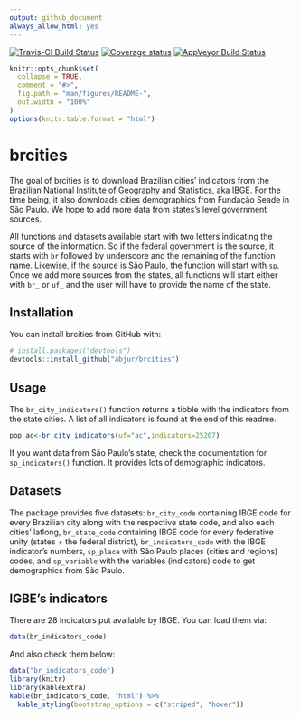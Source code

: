```yaml
---
output: github_document
always_allow_html: yes
---
```


[![Travis-CI Build Status](https://travis-ci.org/abjur/brcities.svg?branch=master)](https://travis-ci.org/abjur/brcities)
[![Coverage status](https://codecov.io/gh/abjur/brcities/branch/master/graph/badge.svg)](https://codecov.io/github/abjur/brcities?branch=master)
[![AppVeyor Build Status](https://ci.appveyor.com/api/projects/status/github/jjesusfilho/brcities?branch=master&svg=true)](https://ci.appveyor.com/project/jjesusfilho/brcities)

<!-- README.md is generated from README.Rmd. Please edit that file -->

```r
knitr::opts_chunk$set(
  collapse = TRUE,
  comment = "#>",
  fig.path = "man/figures/README-",
  out.width = "100%"
)
options(knitr.table.format = "html") 
```
# brcities

The goal of brcities is to download Brazilian cities' indicators from the
Brazilian National Institute of Geography and Statistics, aka IBGE. For the time being, it also downloads cities demographics from Fundação Seade in São Paulo. We hope to add more data from states's level government sources.

All functions and datasets available start with two letters indicating the source of the information. So if the federal government is the source, it starts with `br` followed by underscore and the remaining of the function name. Likewise, if the source is São Paulo, the function will start with `sp`. Once we add more sources from the states, all functions will start either with `br_` or `uf_` and the user will have to provide the name of the state.

## Installation

You can install brcities from GitHub with:

```r
# install.packages("devtools")
devtools::install_github("abjur/brcities")
```

## Usage

The `br_city_indicators()` function returns a tibble with the indicators from the state cities. A list of all indicators is found at the end of this readme.

```r
pop_ac<-br_city_indicators(uf="ac",indicators=25207)

```

If you want data from São Paulo's state, check the documentation for `sp_indicators()` function. It provides lots of demographic indicators.


## Datasets

The package provides five datasets: `br_city_code` containing IBGE code for every Brazilian city along with the respective state code, and also each cities' latlong,  `br_state_code` containing IBGE code for every federative unity (states + the federal district), `br_indicators_code` with the IBGE indicator's numbers, `sp_place` with São Paulo places (cities and regions) codes, and `sp_variable` with the variables (indicators) code to get demographics from São Paulo.

## IGBE's indicators

There are 28 indicators put available by IBGE. You can load them via:

``` r
data(br_indicators_code)
```

And also check them below:

```r
data("br_indicators_code")
library(knitr)
library(kableExtra)
kable(br_indicators_code, "html") %>%
  kable_styling(bootstrap_options = c("striped", "hover"))
```




